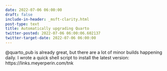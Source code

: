 ```yaml
---
date: 2022-07-06 06:00:00
draft: false
include-in-header: _msft-clarity.html
post-type: text
title: Automatically upgrading Quarto
twitter-posted: 2022-07-06 06:00:06.602137
twitter-target-date: 2022-07-06 06:00:00
---
```

@quarto_pub is already great, but there are a lot of minor builds happening daily. I wrote a quick shell script to install the latest version: https://links.meyerperin.com/tnk